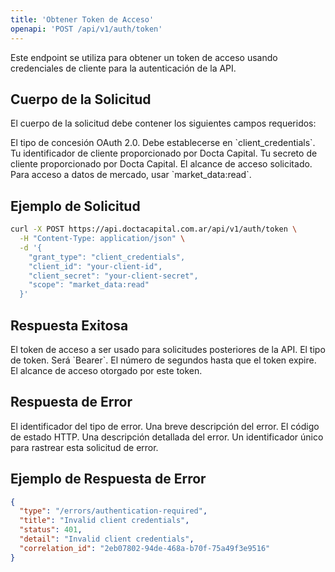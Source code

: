 ```yaml
---
title: 'Obtener Token de Acceso'
openapi: 'POST /api/v1/auth/token'
---
```


<Note>
  Este endpoint se utiliza para obtener un token de acceso usando credenciales de cliente para la autenticación de la API.
</Note>

## Cuerpo de la Solicitud

El cuerpo de la solicitud debe contener los siguientes campos requeridos:

<ParamField body="grant_type" type="string" required>
  El tipo de concesión OAuth 2.0. Debe establecerse en `client_credentials`.
</ParamField>

<ParamField body="client_id" type="string" required>
  Tu identificador de cliente proporcionado por Docta Capital.
</ParamField>

<ParamField body="client_secret" type="string" required>
  Tu secreto de cliente proporcionado por Docta Capital.
</ParamField>

<ParamField body="scope" type="string" required>
  El alcance de acceso solicitado. Para acceso a datos de mercado, usar `market_data:read`.
</ParamField>

## Ejemplo de Solicitud

```bash
curl -X POST https://api.doctacapital.com.ar/api/v1/auth/token \
  -H "Content-Type: application/json" \
  -d '{
    "grant_type": "client_credentials",
    "client_id": "your-client-id",
    "client_secret": "your-client-secret",
    "scope": "market_data:read"
  }'
```

## Respuesta Exitosa

<ResponseField name="access_token" type="string">
  El token de acceso a ser usado para solicitudes posteriores de la API.
</ResponseField>

<ResponseField name="token_type" type="string">
  El tipo de token. Será `Bearer`.
</ResponseField>

<ResponseField name="expires_in" type="integer">
  El número de segundos hasta que el token expire.
</ResponseField>

<ResponseField name="scope" type="string">
  El alcance de acceso otorgado por este token.
</ResponseField>

## Respuesta de Error

<ResponseField name="type" type="string">
  El identificador del tipo de error.
</ResponseField>

<ResponseField name="title" type="string">
  Una breve descripción del error.
</ResponseField>

<ResponseField name="status" type="integer">
  El código de estado HTTP.
</ResponseField>

<ResponseField name="detail" type="string">
  Una descripción detallada del error.
</ResponseField>

<ResponseField name="correlation_id" type="string">
  Un identificador único para rastrear esta solicitud de error.
</ResponseField>

## Ejemplo de Respuesta de Error

```json
{
  "type": "/errors/authentication-required",
  "title": "Invalid client credentials",
  "status": 401,
  "detail": "Invalid client credentials",
  "correlation_id": "2eb07802-94de-468a-b70f-75a49f3e9516"
}
```
